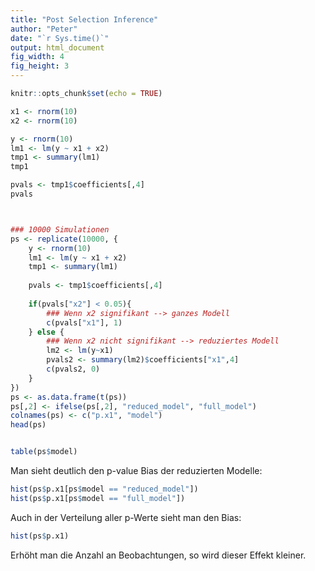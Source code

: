 ```yaml
---
title: "Post Selection Inference"
author: "Peter"
date: "`r Sys.time()`"
output: html_document
fig_width: 4
fig_height: 3
---
```


```r
knitr::opts_chunk$set(echo = TRUE)
```


```r
x1 <- rnorm(10) 
x2 <- rnorm(10)

y <- rnorm(10)
lm1 <- lm(y ~ x1 + x2)
tmp1 <- summary(lm1)
tmp1

pvals <- tmp1$coefficients[,4]
pvals



### 10000 Simulationen
ps <- replicate(10000, {
    y <- rnorm(10)
    lm1 <- lm(y ~ x1 + x2)
    tmp1 <- summary(lm1)
    
    pvals <- tmp1$coefficients[,4]
    
    if(pvals["x2"] < 0.05){
        ### Wenn x2 signifikant --> ganzes Modell
        c(pvals["x1"], 1)
    } else {
        ### Wenn x2 nicht signifikant --> reduziertes Modell
        lm2 <- lm(y~x1)
        pvals2 <- summary(lm2)$coefficients["x1",4]
        c(pvals2, 0)
    }
})
ps <- as.data.frame(t(ps))
ps[,2] <- ifelse(ps[,2], "reduced_model", "full_model")
colnames(ps) <- c("p.x1", "model")
head(ps)


table(ps$model)
```


Man sieht deutlich den p-value Bias der reduzierten Modelle:
```r
hist(ps$p.x1[ps$model == "reduced_model"])
hist(ps$p.x1[ps$model == "full_model"])
```

Auch in der Verteilung aller p-Werte sieht man den Bias:
```r
hist(ps$p.x1)
```

Erhöht man die Anzahl an Beobachtungen, so wird dieser Effekt kleiner.
